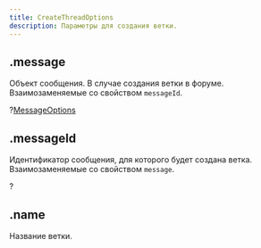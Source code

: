 ```yaml
---
title: CreateThreadOptions
description: Параметры для создания ветки.
---
```


## .message

Объект сообщения. В случае создания ветки в форуме. Взаимозаменяемые со свойством `messageId`.

?[MessageOptions](messageoptions.mdx)

## .messageId

Идентификатор сообщения, для которого будет создана ветка. Взаимозаменяемые со свойством `message`.

?<MdnRef dataType="String" />

## .name

Название ветки.

<MdnRef dataType="String" />
